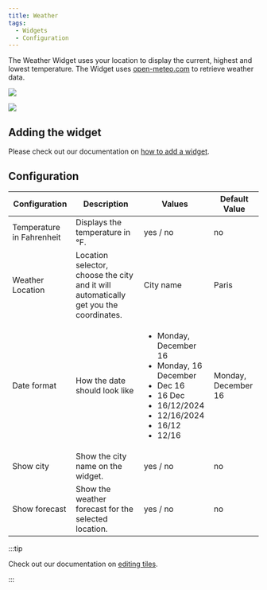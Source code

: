 ```yaml
---
title: Weather
tags:
  - Widgets
  - Configuration
---
```


The Weather Widget uses your location to display the current, highest and lowest temperature. The Widget uses [open-meteo.com](https://open-meteo.com) to retrieve weather data.

![](./img/screenshot.png)

![](./img/screenshot-forecast.png)

## Adding the widget
Please check out our documentation on [how to add a widget](/docs/getting-started/after-the-installation#embed-integration-data-using-widgets).

## Configuration

| Configuration             | Description                                                                           | Values                                                                                                                                                            | Default Value       |
| ------------------------- | ------------------------------------------------------------------------------------- | ----------------------------------------------------------------------------------------------------------------------------------------------------------------- | ------------------- |
| Temperature in Fahrenheit | Displays the temperature in °F.                                                       | yes / no                                                                                                                                                          | no                  |
| Weather Location          | Location selector, choose the city and it will automatically get you the coordinates. | City name                                                                                                                                                         | Paris               |
| Date format               | How the date should look like                                                         | <ul><li>Monday, December 16</li><li>Monday, 16 December</li><li>Dec 16</li><li>16 Dec</li><li>16/12/2024</li><li>12/16/2024</li><li>16/12</li><li>12/16</li></ul> | Monday, December 16 |
| Show city                 | Show the city name on the widget.                                                     | yes / no                                                                                                                                                          | no                  |
| Show forecast             | Show the weather forecast for the selected location.                                  | yes / no                                                                                                                                                          | no                  |

:::tip

Check out our documentation on [editing tiles](/docs/getting-started/after-the-installation#arrange-and-organize-your-board).

:::

